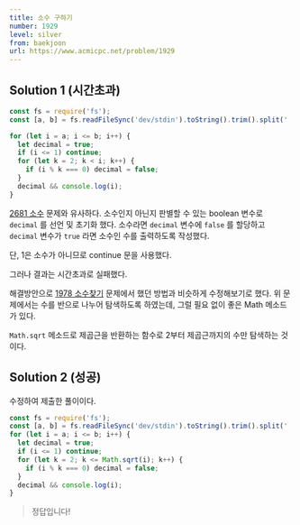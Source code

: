 ```yaml
---
title: 소수 구하기
number: 1929
level: silver
from: baekjoon
url: https://www.acmicpc.net/problem/1929
---
```


## Solution 1 (시간초과)

```js
const fs = require('fs');
const [a, b] = fs.readFileSync('dev/stdin').toString().trim().split(' ').map(Number);

for (let i = a; i <= b; i++) {
  let decimal = true;
  if (i <= 1) continue;
  for (let k = 2; k < i; k++) {
    if (i % k === 0) decimal = false;
  }
  decimal && console.log(i);
}
```

[2681 소수](https://rlagudals95.github.io/TIL/algorithm/baekjoon/2681.html) 문제와 유사하다. 소수인지 아닌지 판별할 수 있는 boolean 변수로 `decimal` 를 선언 및 초기화 했다. 소수라면 `decimal` 변수에 `false` 를 할당하고 `decimal` 변수가 `true` 라면 소수인 수를 출력하도록 작성했다.

단, 1은 소수가 아니므로 continue 문을 사용했다.

그러나 결과는 시간초과로 실패했다.

해결방안으로 [1978 소수찾기](https://rlagudals95.github.io/TIL/algorithm/baekjoon/1978.html) 문제에서 했던 방법과 비슷하게 수정해보기로 했다. 위 문제에서는 수를 반으로 나누어 탐색하도록 하였는데, 그럴 필요 없이 좋은 Math 메소드가 있다.

`Math.sqrt` 메소드로 제곱근을 반환하는 함수로 2부터 제곱근까지의 수만 탐색하는 것이다.

## Solution 2 (성공)

수정하여 제출한 풀이이다.

```js
const fs = require('fs');
const [a, b] = fs.readFileSync('dev/stdin').toString().trim().split(' ').map(Number);
for (let i = a; i <= b; i++) {
  let decimal = true;
  if (i <= 1) continue;
  for (let k = 2; k <= Math.sqrt(i); k++) {
    if (i % k === 0) decimal = false;
  }
  decimal && console.log(i);
}
```

> 정답입니다!
